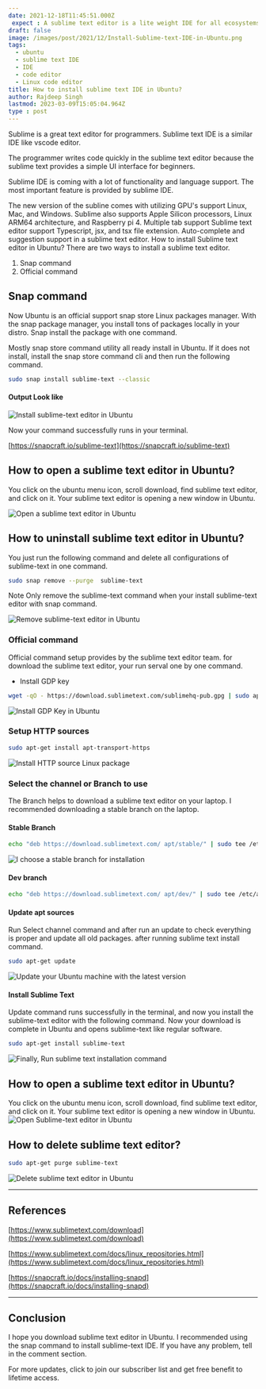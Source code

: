 ```yaml
---
date: 2021-12-18T11:45:51.000Z
 expect : A sublime text editor is a lite weight IDE for all ecosystems like Windows, Mac, and Linux distro.
draft: false
image: /images/post/2021/12/Install-Sublime-text-IDE-in-Ubuntu.png
tags:
  - ubuntu
  - sublime text IDE
  - IDE
  - code editor
  - Linux code editor
title: How to install sublime text IDE in Ubuntu?
author: Rajdeep Singh
lastmod: 2023-03-09T15:05:04.964Z
type : post
---
```


Sublime is a great text editor for programmers. Sublime text IDE is a similar
IDE like vscode editor.

The programmer writes code quickly in the sublime text editor because the
sublime text provides a simple UI interface for beginners.

Sublime IDE is coming with a lot of functionality and language support. The most
important feature is provided by sublime IDE.

The new version of the subline comes with utilizing GPU's support Linux, Mac,
and Windows. Sublime also supports Apple Silicon processors, Linux ARM64
architecture, and Raspberry pi 4. Multiple tab support Sublime text editor
support Typescript, jsx, and tsx file extension. Auto-complete and suggestion
support in a sublime text editor. How to install Sublime text editor in Ubuntu?
There are two ways to install a sublime text editor.

1. Snap command
2. Official command

## Snap command

Now Ubuntu is an official support snap store Linux packages manager. With the
snap package manager, you install tons of packages locally in your distro. Snap
install the package with one command.

Mostly snap store command utility all ready install in Ubuntu. If it does not
install, install the snap store command cli and then run the following command.

```bash
sudo snap install sublime-text --classic
```

#### Output Look like

![Install sublime-text editor in Ubuntu](/images/post/2021/12/install-sublime-text-ide.png "Install sublime-text editor in Ubuntu")

Now your command successfully runs in your terminal.

[https://snapcraft.io/sublime-text](https://snapcraft.io/sublime-text)

## How to open a sublime text editor in Ubuntu?

You click on the ubuntu menu icon, scroll download, find sublime text editor,
and click on it. Your sublime text editor is opening a new window in Ubuntu.

![Open a sublime text editor in Ubuntu](/images/post/2021/12/install-sublinetext.png "Open a sublime text editor in Ubuntu")

## How to uninstall sublime text editor in Ubuntu?

You just run the following command and delete all configurations of sublime-text
in one command.

```bash
sudo snap remove --purge  sublime-text
```

<Alert color="blue">
Note Only remove the sublime-text command when your install sublime-text editor
with snap command.
</Alert>

![Remove sublime-text editor in Ubuntu](/images/post/2021/12/remove-sublime-text-in-ubuntu.png "Remove sublime-text editor in Ubuntu")

### Official command

Official command setup provides by the sublime text editor team. for download
the sublime text editor, your run serval one by one command.

- Install GDP key

```bash
wget -qO - https://download.sublimetext.com/sublimehq-pub.gpg | sudo apt-key add -
```

![Install GDP Key in Ubuntu](/images/post/2021/12/sublimetext1.png "Install GDP Key in Ubuntu")

### Setup HTTP sources

```bash
sudo apt-get install apt-transport-https
```

![Install HTTP source Linux package](/images/post/2021/12/sublimetext2.png "Install HTTP source Linux package")

### Select the channel or Branch to use

The Branch helps to download a sublime text editor on your laptop. I recommended
downloading a stable branch on the laptop.

#### Stable Branch

```bash
echo "deb https://download.sublimetext.com/ apt/stable/" | sudo tee /etc/apt/sources.list.d/sublime-text.list
```

![I choose a stable branch for installation](/images/post/2021/12/sublimetext3.png "I choose a stable branch for installation")

#### Dev branch

```bash
echo "deb https://download.sublimetext.com/ apt/dev/" | sudo tee /etc/apt/sources.list.d/sublime-text.list
```

#### Update apt sources

Run Select channel command and after run an update to check everything is proper
and update all old packages. after running sublime text install command.

```bash
sudo apt-get update
```

![Update your Ubuntu machine with the latest version](/images/post/2021/12/sublimetext4.png "Update your Ubuntu machine with the latest version")

#### Install Sublime Text

Update command runs successfully in the terminal, and now you install the
sublime-text editor with the following command. Now your download is complete in
Ubuntu and opens sublime-text like regular software.

```bash
sudo apt-get install sublime-text
```

![Finally, Run sublime text installation command](/images/post/2021/12/sublimetext5.png "Finally, Run sublime text installation command")

## How to open a sublime text editor in Ubuntu?

You click on the ubuntu menu icon, scroll download, find sublime text editor,
and click on it. Your sublime text editor is opening a new window in Ubuntu.
![Open Sublime-text editor in Ubuntu](/images/post/2021/12/install-sublinetext-1.png "Open Sublime-text editor in Ubuntu")

## How to delete sublime text editor?

```bash
sudo apt-get purge sublime-text
```

![Delete sublime text editor in Ubuntu](/images/post/2021/12/sublimetext6.png "Delete sublime text editor in Ubuntu")

---

## References

[https://www.sublimetext.com/download](https://www.sublimetext.com/download)

[https://www.sublimetext.com/docs/linux_repositories.html](https://www.sublimetext.com/docs/linux_repositories.html)

[https://snapcraft.io/docs/installing-snapd](https://snapcraft.io/docs/installing-snapd)

---

## Conclusion

I hope you download sublime text editor in Ubuntu. I recommended using the snap
command to install sublime-text IDE. If you have any problem, tell in the comment section.

For more updates, click to join our subscriber list and get free benefit to
lifetime access.
